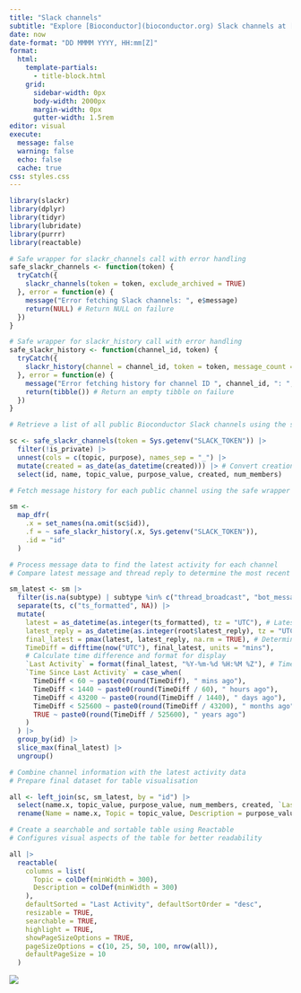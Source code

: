 ```yaml
---
title: "Slack channels"
subtitle: "Explore [Bioconductor](bioconductor.org) Slack channels at [https://slack.bioconductor.org/](https://slack.bioconductor.org/) and join conversations that spark your interest. Our table lists all public channels, updated daily at midnight UTC. It displays the date and time of the last activity - whether it's a message or a thread reply - alongside a notation indicating how recent this activity was at the time of the last update. Open to everyone interested in Bioconductor, these channels are a great place to participate and collaborate."
date: now
date-format: "DD MMMM YYYY, HH:mm[Z]"
format: 
  html: 
    template-partials:
      - title-block.html
    grid:
      sidebar-width: 0px
      body-width: 2000px
      margin-width: 0px
      gutter-width: 1.5rem
editor: visual
execute:
  message: false
  warning: false
  echo: false
  cache: true
css: styles.css
---
```


```r
library(slackr)
library(dplyr)
library(tidyr)
library(lubridate)
library(purrr)
library(reactable)

# Safe wrapper for slackr_channels call with error handling
safe_slackr_channels <- function(token) {
  tryCatch({
    slackr_channels(token = token, exclude_archived = TRUE)
  }, error = function(e) {
    message("Error fetching Slack channels: ", e$message)
    return(NULL) # Return NULL on failure
  })
}

# Safe wrapper for slackr_history call with error handling 
safe_slackr_history <- function(channel_id, token) {
  tryCatch({
    slackr_history(channel = channel_id, token = token, message_count = 100)
  }, error = function(e) {
    message("Error fetching history for channel ID ", channel_id, ": ", e$message)
    return(tibble()) # Return an empty tibble on failure
  })
}
```

```r
# Retrieve a list of all public Bioconductor Slack channels using the safe wrapper function

sc <- safe_slackr_channels(token = Sys.getenv("SLACK_TOKEN")) |>
  filter(!is_private) |>
  unnest(cols = c(topic, purpose), names_sep = "_") |>
  mutate(created = as_date(as_datetime(created))) |> # Convert creation timestamp to readable date
  select(id, name, topic_value, purpose_value, created, num_members)
```

```r
# Fetch message history for each public channel using the safe wrapper function

sm <-
  map_dfr(
    .x = set_names(na.omit(sc$id)),
    .f = ~ safe_slackr_history(.x, Sys.getenv("SLACK_TOKEN")),
    .id = "id"
  )
```

```r
# Process message data to find the latest activity for each channel
# Compare latest message and thread reply to determine the most recent

sm_latest <- sm |>
  filter(is.na(subtype) | subtype %in% c("thread_broadcast", "bot_message")) |>
  separate(ts, c("ts_formatted", NA)) |>
  mutate(
    latest = as_datetime(as.integer(ts_formatted), tz = "UTC"), # Latest message timestamp
    latest_reply = as_datetime(as.integer(root$latest_reply), tz = "UTC"), # Latest reply in a thread
    final_latest = pmax(latest, latest_reply, na.rm = TRUE), # Determine the most recent activity
    TimeDiff = difftime(now("UTC"), final_latest, units = "mins"),
    # Calculate time difference and format for display
    `Last Activity` = format(final_latest, "%Y-%m-%d %H:%M %Z"), # Timestamp of last activity
    `Time Since Last Activity` = case_when(
      TimeDiff < 60 ~ paste0(round(TimeDiff), " mins ago"),
      TimeDiff < 1440 ~ paste0(round(TimeDiff / 60), " hours ago"),
      TimeDiff < 43200 ~ paste0(round(TimeDiff / 1440), " days ago"),
      TimeDiff < 525600 ~ paste0(round(TimeDiff / 43200), " months ago"),
      TRUE ~ paste0(round(TimeDiff / 525600), " years ago")
    )
  ) |>
  group_by(id) |>
  slice_max(final_latest) |>
  ungroup()
```

```r
# Combine channel information with the latest activity data
# Prepare final dataset for table visualisation

all <- left_join(sc, sm_latest, by = "id") |>
  select(name.x, topic_value, purpose_value, num_members, created, `Last Activity`, `Time Since Last Activity`) |>
  rename(Name = name.x, Topic = topic_value, Description = purpose_value, `Number of Members` = num_members, `Created` = created)
```

```r
# Create a searchable and sortable table using Reactable
# Configures visual aspects of the table for better readability

all |>
  reactable(
    columns = list(
      Topic = colDef(minWidth = 300),
      Description = colDef(minWidth = 300)
    ),
    defaultSorted = "Last Activity", defaultSortOrder = "desc",
    resizable = TRUE,
    searchable = TRUE,
    highlight = TRUE,
    showPageSizeOptions = TRUE,
    pageSizeOptions = c(10, 25, 50, 100, nrow(all)),
    defaultPageSize = 10
  )
```

[![](https://github.githubassets.com/favicon.ico)](https://github.com/mblue9/BiocSlack)
